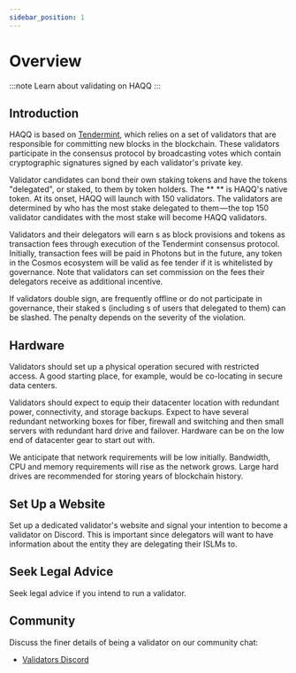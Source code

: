 ```yaml
---
sidebar_position: 1
---
```



# Overview

:::note Learn about validating on HAQQ
:::

## Introduction

HAQQ is based on [Tendermint](https://github.com/tendermint/tendermint/blob/master/docs/introduction/what-is-tendermint.md), which relies on a set of validators that are responsible for committing new blocks in the blockchain. These validators participate in the consensus protocol by broadcasting votes which contain cryptographic signatures signed by each validator's private key.

Validator candidates can bond their own staking tokens and have the tokens "delegated", or staked, to them by token holders. The ** <ProjectValue keyword="testnet_denom" /> ** is HAQQ's native token. At its onset, HAQQ will launch with 150 validators. The validators are determined by who has the most stake delegated to them — the top 150 validator candidates with the most stake will become HAQQ validators.

Validators and their delegators will earn <ProjectValue keyword="testnet_denom" />s as block provisions and tokens as transaction fees through execution of the Tendermint consensus protocol. Initially, transaction fees will be paid in Photons but in the future, any token in the Cosmos ecosystem will be valid as fee tender if it is whitelisted by governance. Note that validators can set commission on the fees their delegators receive as additional incentive.

If validators double sign, are frequently offline or do not participate in governance, their staked <ProjectValue keyword="testnet_denom" />s (including <ProjectValue keyword="testnet_denom" />s of users that delegated to them) can be slashed. The penalty depends on the severity of the violation.

## Hardware

Validators should set up a physical operation secured with restricted access. A good starting place, for example, would be co-locating in secure data centers.

Validators should expect to equip their datacenter location with redundant power, connectivity, and storage backups. Expect to have several redundant networking boxes for fiber, firewall and switching and then small servers with redundant hard drive and failover. Hardware can be on the low end of datacenter gear to start out with.

We anticipate that network requirements will be low initially. Bandwidth, CPU and memory requirements will rise as the network grows. Large hard drives are recommended for storing years of blockchain history.

## Set Up a Website

Set up a dedicated validator's website and signal your intention to become a validator on Discord. This is important since delegators will want to have information about the entity they are delegating their ISLMs to.

## Seek Legal Advice

Seek legal advice if you intend to run a validator.

## Community

Discuss the finer details of being a validator on our community chat:

- [Validators Discord](https://discord.gg/aZMm8pekhZ)

